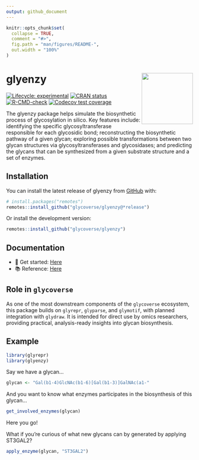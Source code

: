 ```yaml
---
output: github_document
---
```


<!-- README.md is generated from README.Rmd. Please edit that file -->

```r
knitr::opts_chunk$set(
  collapse = TRUE,
  comment = "#>",
  fig.path = "man/figures/README-",
  out.width = "100%"
)
```

# glyenzy <a href="https://glycoverse.github.io/glyenzy/"><img src="man/figures/logo.png" align="right" height="138" /></a>

<!-- badges: start -->
[![Lifecycle: experimental](https://img.shields.io/badge/lifecycle-experimental-orange.svg)](https://lifecycle.r-lib.org/articles/stages.html#experimental)
[![CRAN status](https://www.r-pkg.org/badges/version/glyenzy)](https://CRAN.R-project.org/package=glyenzy)
[![R-CMD-check](https://github.com/glycoverse/glyenzy/actions/workflows/R-CMD-check.yaml/badge.svg)](https://github.com/glycoverse/glyenzy/actions/workflows/R-CMD-check.yaml)
[![Codecov test coverage](https://codecov.io/gh/glycoverse/glyenzy/graph/badge.svg)](https://app.codecov.io/gh/glycoverse/glyenzy)
<!-- badges: end -->

The glyenzy package helps simulate the biosynthetic process of glycosylation in silico. 
Key features include: identifying the specific glycosyltransferase responsible for each glycosidic bond; 
reconstructing the biosynthetic pathway of a given glycan; 
exploring possible transformations between two glycan structures via glycosyltransferases and glycosidases; 
and predicting the glycans that can be synthesized from a given substrate structure and a set of enzymes.

## Installation

You can install the latest release of glyenzy from [GitHub](https://github.com/) with:

``` r
# install.packages("remotes")
remotes::install_github("glycoverse/glyenzy@*release")
```

Or install the development version:

``` r
remotes::install_github("glycoverse/glyenzy")
```

## Documentation

- 🚀 Get started: [Here](https://glycoverse.github.io/glyenzy/articles/glyenzy.html)
- 📚 Reference: [Here](https://glycoverse.github.io/glyenzy/reference/index.html)

## Role in `glycoverse`

As one of the most downstream components of the `glycoverse` ecosystem,
this package builds on `glyrepr`, `glyparse`, and `glymotif`,
with planned integration with `glydraw`.
It is intended for direct use by omics researchers,
providing practical, analysis-ready insights into glycan biosynthesis.

## Example

```r
library(glyrepr)
library(glyenzy)
```

Say we have a glycan...

```r
glycan <- "Gal(b1-4)GlcNAc(b1-6)[Gal(b1-3)]GalNAc(a1-"
```

And you want to know what enzymes participates in the biosynthesis of this glycan...

```r
get_involved_enzymes(glycan)
```

Here you go!

What if you're curious of what new glycans can by generated by applying ST3GAL2?

```r
apply_enzyme(glycan, "ST3GAL2")
```